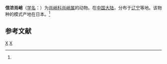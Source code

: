 {{Speciesbox
| taxon = Tetragnatha shinanoesis
| binomial_authority = (Okuma et Chikuni, 1978)<ref name='id13441'>{{cite web| url =http://www.bioinfo.cn/db05/BjdwSpecies.php?action=view&id=13441| title =信浓肖峭| work =《中国动物物种编目数据库》| publisher =中国科学院微生物研究所| author =中国科学院动物研究所| accessdate =2009-04-28| deadurl =yes| archiveurl =https://web.archive.org/web/20160305051857/http://www.bioinfo.cn/db05/BjdwSpecies.php?action=view&id=13441| archivedate =2016-03-05}}</ref>
}}

'''信浓肖峭'''（[[学名|学名]]：{{lang|la|''Tetragnatha shinanoesis''}}）为[[肖峭科|肖峭科]][[肖峭属|肖峭属]]的动物。在[[中国大陆|中国大陆]]，分布于[[辽宁|辽宁]]等地。该物种的模式产地在日本。<ref name='id13441'/>

== 参考文献 ==
{{reflist}}

{{taxonbar}}
[[Category:_1978年描述的动物|X]]
[[Category:肖峭属|X]]